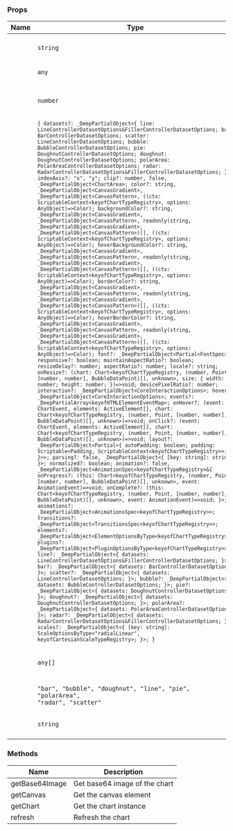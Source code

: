 
### Props

| Name | Type | Default | Description |
| ---- | ---- | ------- | ----------- |
| <TkBadge label="accessibilityLabel" variant="primary" size="large" type="filledlight"/> | <code>string</code> | null | Accessibility label for the chart |
| <TkBadge label="data" variant="primary" size="large" type="filledlight"/> | <code>any</code> | null | The chart data |
| <TkBadge label="height" variant="primary" size="large" type="filledlight"/> | <code>number</code> | null | Height of the chart container in pixels |
| <TkBadge label="options" variant="primary" size="large" type="filledlight"/> | <code>`{ datasets?: _DeepPartialObject<{ line: LineControllerDatasetOptions&FillerControllerDatasetOptions; bar: BarControllerDatasetOptions; scatter: LineControllerDatasetOptions; bubble: BubbleControllerDatasetOptions; pie: DoughnutControllerDatasetOptions; doughnut: DoughnutControllerDatasetOptions; polarArea: PolarAreaControllerDatasetOptions; radar: RadarControllerDatasetOptions&FillerControllerDatasetOptions; }>; indexAxis?: "x", "y"; clip?: number, false, _DeepPartialObject<ChartArea>; color?: string, _DeepPartialObject<CanvasGradient>, _DeepPartialObject<CanvasPattern>, ((ctx: ScriptableContext<keyofChartTypeRegistry>, options: AnyObject)=>Color); backgroundColor?: string, _DeepPartialObject<CanvasGradient>, _DeepPartialObject<CanvasPattern>, readonly(string, _DeepPartialObject<CanvasGradient>, _DeepPartialObject<CanvasPattern>)[], ((ctx: ScriptableContext<keyofChartTypeRegistry>, options: AnyObject)=>Color); hoverBackgroundColor?: string, _DeepPartialObject<CanvasGradient>, _DeepPartialObject<CanvasPattern>, readonly(string, _DeepPartialObject<CanvasGradient>, _DeepPartialObject<CanvasPattern>)[], ((ctx: ScriptableContext<keyofChartTypeRegistry>, options: AnyObject)=>Color); borderColor?: string, _DeepPartialObject<CanvasGradient>, _DeepPartialObject<CanvasPattern>, readonly(string, _DeepPartialObject<CanvasGradient>, _DeepPartialObject<CanvasPattern>)[], ((ctx: ScriptableContext<keyofChartTypeRegistry>, options: AnyObject)=>Color); hoverBorderColor?: string, _DeepPartialObject<CanvasGradient>, _DeepPartialObject<CanvasPattern>, readonly(string, _DeepPartialObject<CanvasGradient>, _DeepPartialObject<CanvasPattern>)[], ((ctx: ScriptableContext<keyofChartTypeRegistry>, options: AnyObject)=>Color); font?: _DeepPartialObject<Partial<FontSpec>>; responsive?: boolean; maintainAspectRatio?: boolean; resizeDelay?: number; aspectRatio?: number; locale?: string; onResize?: (chart: Chart<keyofChartTypeRegistry, (number, Point, [number, number], BubbleDataPoint)[], unknown>, size: { width: number; height: number; })=>void; devicePixelRatio?: number; interaction?: _DeepPartialObject<CoreInteractionOptions>; hover?: _DeepPartialObject<CoreInteractionOptions>; events?: _DeepPartialArray<keyofHTMLElementEventMap>; onHover?: (event: ChartEvent, elements: ActiveElement[], chart: Chart<keyofChartTypeRegistry, (number, Point, [number, number], BubbleDataPoint)[], unknown>)=>void; onClick?: (event: ChartEvent, elements: ActiveElement[], chart: Chart<keyofChartTypeRegistry, (number, Point, [number, number], BubbleDataPoint)[], unknown>)=>void; layout?: _DeepPartialObject<Partial<{ autoPadding: boolean; padding: Scriptable<Padding, ScriptableContext<keyofChartTypeRegistry>>; }>>; parsing?: false, _DeepPartialObject<{ [key: string]: string; }>; normalized?: boolean; animation?: false, _DeepPartialObject<AnimationSpec<keyofChartTypeRegistry>&{ onProgress?: (this: Chart<keyofChartTypeRegistry, (number, Point, [number, number], BubbleDataPoint)[], unknown>, event: AnimationEvent)=>void; onComplete?: (this: Chart<keyofChartTypeRegistry, (number, Point, [number, number], BubbleDataPoint)[], unknown>, event: AnimationEvent)=>void; }>; animations?: _DeepPartialObject<AnimationsSpec<keyofChartTypeRegistry>>; transitions?: _DeepPartialObject<TransitionsSpec<keyofChartTypeRegistry>>; elements?: _DeepPartialObject<ElementOptionsByType<keyofChartTypeRegistry>>; plugins?: _DeepPartialObject<PluginOptionsByType<keyofChartTypeRegistry>>; line?: _DeepPartialObject<{ datasets: LineControllerDatasetOptions&FillerControllerDatasetOptions; }>; bar?: _DeepPartialObject<{ datasets: BarControllerDatasetOptions; }>; scatter?: _DeepPartialObject<{ datasets: LineControllerDatasetOptions; }>; bubble?: _DeepPartialObject<{ datasets: BubbleControllerDatasetOptions; }>; pie?: _DeepPartialObject<{ datasets: DoughnutControllerDatasetOptions; }>; doughnut?: _DeepPartialObject<{ datasets: DoughnutControllerDatasetOptions; }>; polarArea?: _DeepPartialObject<{ datasets: PolarAreaControllerDatasetOptions; }>; radar?: _DeepPartialObject<{ datasets: RadarControllerDatasetOptions&FillerControllerDatasetOptions; }>; scales?: _DeepPartialObject<{ [key: string]: ScaleOptionsByType<"radialLinear", keyofCartesianScaleTypeRegistry>; }>; }`</code> | null | Chart options |
| <TkBadge label="plugins" variant="primary" size="large" type="filledlight"/> | <code>any[]</code> | [] | Custom plugins to use with chart |
| <TkBadge label="type" variant="primary" size="large" type="filledlight"/> | <code>"bar", "bubble", "doughnut", "line", "pie", "polarArea", "radar", "scatter"</code> | 'bar' | The type of chart to render |
| <TkBadge label="width" variant="primary" size="large" type="filledlight"/> | <code>string</code> | null | Width of the chart container |

### Methods

| Name | Description |
| ---- | ----------- |
| getBase64Image | Get base64 image of the chart |
| getCanvas | Get the canvas element |
| getChart | Get the chart instance |
| refresh | Refresh the chart |
